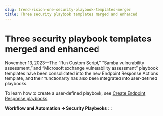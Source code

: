 ```yaml
---
slug: trend-vision-one-security-playbook-templates-merged
title: Three security playbook templates merged and enhanced
---
```

# Three security playbook templates merged and enhanced

November 13, 2023—The “Run Custom Script,” “Samba vulnerability assessment,” and “Microsoft exchange vulnerability assessment” playbook templates have been consolidated into the new Endpoint Response Actions template, and their functionality has also been integrated into user-defined playbooks.

To learn how to create a user-defined playbook, see [Create Endpoint Response playbooks](create-endpoint-response-playbooks.mdx).

**Workflow and Automation → Security Playbooks**
:::
